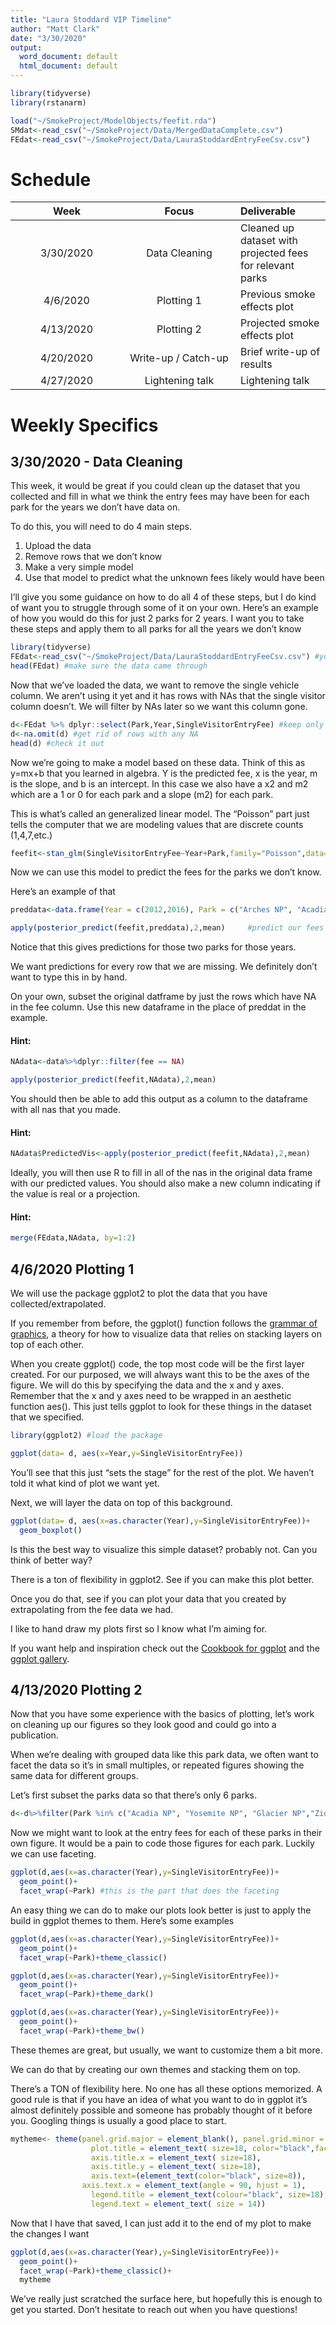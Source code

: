 ```yaml
---
title: "Laura Stoddard VIP Timeline"
author: "Matt Clark"
date: "3/30/2020"
output:
  word_document: default
  html_document: default
---
```


```r
library(tidyverse)
library(rstanarm)

load("~/SmokeProject/ModelObjects/feefit.rda")
SMdat<-read_csv("~/SmokeProject/Data/MergedDataComplete.csv")
FEdat<-read_csv("~/SmokeProject/Data/LauraStoddardEntryFeeCsv.csv")
```

Schedule
======

| Week| Focus |Deliverable
:---:|:---:|:---
3/30/2020 | Data Cleaning | Cleaned up dataset with projected fees for relevant parks
4/6/2020 | Plotting 1| Previous smoke effects plot
4/13/2020 | Plotting 2| Projected smoke effects plot
4/20/2020 | Write-up / Catch-up| Brief write-up of results
4/27/2020 | Lightening talk | Lightening talk 

Weekly Specifics
======

3/30/2020 - Data Cleaning
------

This week, it would be great if you could clean up the dataset that you collected and fill in what we think the entry fees may have been for each park for the years we don't have data on. 

To do this, you will need to do 4 main steps.

1. Upload the data
2. Remove rows that we don't know
3. Make a very simple model
4. Use that model to predict what the unknown fees likely would have been 

I'll give you some guidance on how to do all 4 of these steps, but I do kind of want you to struggle through some of it on your own. Here's an example of how you would do this for just 2 parks for 2 years. I want you to take these steps and apply them to all parks for all the years we don't know

```r
library(tidyverse)
FEdat<-read_csv("~/SmokeProject/Data/LauraStoddardEntryFeeCsv.csv") #you can call this whatever you want. Keep in mind that your file path will be different than mine!
head(FEdat) #make sure the data came through

```

Now that we've loaded the data, we want to remove the single vehicle column. We aren't using it yet and it has rows with NAs that the single visitor column doesn't. We will filter by NAs later so we want this column gone.

```r
d<-FEdat %>% dplyr::select(Park,Year,SingleVisitorEntryFee) #keep only these columns
d<-na.omit(d) #get rid of rows with any NA
head(d) #check it out
```

Now we're going to make a model based on these data. Think of this as y=mx+b that you learned in algebra. Y is the predicted fee, x is the year, m is the slope, and b is an intercept. In this case we also have a x2 and m2 which are a 1 or 0 for each park and a slope (m2) for each park. 

This is what's called an generalized linear model. The "Poisson" part just tells the computer that we are modeling values that are discrete counts (1,4,7,etc.)

```r
feefit<-stan_glm(SingleVisitorEntryFee~Year+Park,family="Poisson",data=d,iter=6000)
```

Now we can use this model to predict the fees for the parks we don't know.

Here's an example of that

```r
preddata<-data.frame(Year = c(2012,2016), Park = c("Arches NP", "Acadia NP")) #make a small, 2 row data frame

apply(posterior_predict(feefit,preddata),2,mean)     #predict our fees for thse parks for those years based on our model. 

```
Notice that this gives predictions for those two parks for those years.

We want predictions for every row that we are missing. We definitely don't want to type this in by hand.

On your own, subset the original datframe by just the rows which have NA in the fee column. Use this new dataframe in the place of preddat in the example.

#### Hint: 
```r
NAdata<-data%>%dplyr::filter(fee == NA)

apply(posterior_predict(feefit,NAdata),2,mean)  
```
You should then be able to add this output as a column to the dataframe with all nas that you made. 

#### Hint: 
```r
NAdata$PredictedVis<-apply(posterior_predict(feefit,NAdata),2,mean) 
```

Ideally, you will then use R to fill in all of the nas in the original data frame with our predicted values. You should also make a new column indicating if the value is real or a projection. 

#### Hint: 
```r
merge(FEdata,NAdata, by=1:2)

```


4/6/2020 Plotting 1
------

We will use the package ggplot2 to plot the data that you have collected/extrapolated. 

If you remember from before, the ggplot() function follows the [grammar of graphics](https://towardsdatascience.com/a-comprehensive-guide-to-the-grammar-of-graphics-for-effective-visualization-of-multi-dimensional-1f92b4ed4149), a theory for how to visualize data that relies on stacking layers on top of each other.

When you create ggplot() code, the top most code will be the first layer created. For our purposed, we will always want this to be the axes of the figure. We will do this by specifying the data and the x and y axes. Remember that the x and y axes need to be wrapped in an aesthetic function aes(). This just tells ggplot to look for these things in the dataset that we specified. 

```r
library(ggplot2) #load the package

ggplot(data= d, aes(x=Year,y=SingleVisitorEntryFee))


```


You'll see that this just "sets the stage" for the rest of the plot. We haven't told it what kind of plot we want yet. 

Next, we will layer the data on top of this background.

```r
ggplot(data= d, aes(x=as.character(Year),y=SingleVisitorEntryFee))+
  geom_boxplot()
```

Is this the best way to visualize this simple dataset? probably not. Can you think of  better way?

There is a ton of flexibility in ggplot2. See if you can make this plot better.


Once you do that, see if you can plot your data that you created by extrapolating from the fee data we had. 

I like to hand draw my plots first so I know what I'm aiming for.

If you want help and inspiration check out the [Cookbook for ggplot](http://www.cookbook-r.com/Graphs/) and the [ggplot gallery](https://www.r-graph-gallery.com/).





4/13/2020 Plotting 2
------

Now that you have some experience with the basics of plotting, let's work on cleaning up our figures so they look good and could go into a publication.

When we're dealing with grouped data like this park data, we often want to facet the data so it's in small multiples, or repeated figures showing the same data for different groups.

Let's first subset the parks data so that there's only 6 parks.


```r
d<-d%>%filter(Park %in% c("Acadia NP", "Yosemite NP", "Glacier NP","Zion NP", "Arches NP","Joshua Tree NP"))
```

Now we might want to look at the entry fees for each of these parks in their own figure. It would be a pain to code those figures for each park. Luckily we can use faceting.

```r
ggplot(d,aes(x=as.character(Year),y=SingleVisitorEntryFee))+
  geom_point()+
  facet_wrap(~Park) #this is the part that does the faceting
```

An easy thing we can do to make our plots look better is just to apply the build in ggplot themes to them. Here's some examples 

```r
ggplot(d,aes(x=as.character(Year),y=SingleVisitorEntryFee))+
  geom_point()+
  facet_wrap(~Park)+theme_classic()
```

```r
ggplot(d,aes(x=as.character(Year),y=SingleVisitorEntryFee))+
  geom_point()+
  facet_wrap(~Park)+theme_dark()
```

```r
ggplot(d,aes(x=as.character(Year),y=SingleVisitorEntryFee))+
  geom_point()+
  facet_wrap(~Park)+theme_bw()
```


These themes are great, but usually, we want to customize them a bit more. 

We can do that by creating our own themes and stacking them on top. 

There's a TON of flexibility here. No one has all these options memorized. A good rule is that if you have an idea of what you want to do in ggplot it's almost definitely possible and someone has probably thought of it before you. Googling things is usually a good place to start.


```r
mytheme<- theme(panel.grid.major = element_blank(), panel.grid.minor = element_blank(),
                  plot.title = element_text( size=18, color="black",face="bold"),
                  axis.title.x = element_text( size=18),
                  axis.title.y = element_text( size=18),
                  axis.text=(element_text(color="black", size=8)),
                axis.text.x = element_text(angle = 90, hjust = 1),
                  legend.title = element_text(colour="black", size=18),
                  legend.text = element_text( size = 14))


```



Now that I have that saved, I can just add it to the end of my plot to make the changes I want

```r
ggplot(d,aes(x=as.character(Year),y=SingleVisitorEntryFee))+
  geom_point()+
  facet_wrap(~Park)+theme_classic()+
  mytheme
```


We've really just scratched the surface here, but hopefully this is enough to get you started. Don't hesitate to reach out when you have questions!
